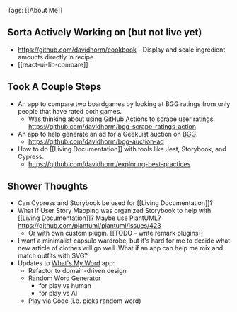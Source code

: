 Tags: [[About Me]]

## Sorta Actively Working on (but not live yet)

- https://github.com/davidhorm/cookbook - Display and scale ingredient amounts directly in recipe.
- [[react-ui-lib-compare]]

## Took A Couple Steps

- An app to compare two boardgames by looking at BGG ratings from only people that have rated both games.
  - Was thinking about using GitHub Actions to scrape user ratings. https://github.com/davidhorm/bgg-scrape-ratings-action
- An app to help generate an ad for a GeekList auction on [BGG](https://www.boardgamegeek.com/).
  - https://github.com/davidhorm/bgg-auction-ad
- How to do [[Living Documentation]] with tools like Jest, Storybook, and Cypress.
  - https://github.com/davidhorm/exploring-best-practices

## Shower Thoughts

- Can Cypress and Storybook be used for [[Living Documentation]]?
- What if User Story Mapping was organized Storybook to help with [[Living Documentation]]? Maybe use PlantUML? https://github.com/plantuml/plantuml/issues/423
  - Or with own custom plugin. [[TODO - write remark plugins]]
- I want a minimalist capsule wardrobe, but it's hard for me to decide what new article of clothes will go well. What if an app can help me mix and match outfits with SVG?
- Updates to [What's My Word](https://davidhorm.github.io/whats-my-word/) app:
  - Refactor to domain-driven design
  - Random Word Generator
    - for play vs human
    - for play vs AI
  - Play via Code (i.e. picks random word)